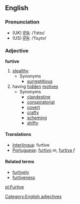==English==

===Pronunciation===
*(UK) [[IPA]]: /ˈfɜtɪv/
*(US) [[IPA]]: /ˈfɜɻɾɪv/

===Adjective===
'''furtive'''
# [[stealthy]]
#* Synonyms
#** [[surreptitious]]
# having [[hidden]] [[motive]]s
#* Synonyms
#** [[clandestine]]
#** [[conspiratorial]]
#** [[covert]]
#** [[crafty]]
#** [[scheming]]
#** [[shifty]]

====Translations====
*[[Interlingua]]: furtive
*[[Portuguese]]: [[furtivo]] ''m'', [[furtiva]] ''f''

====Related terms====
* [[furtively]]
* [[furtiveness]]

[[Category:English adjectives]]

[[pl:Furtive]]